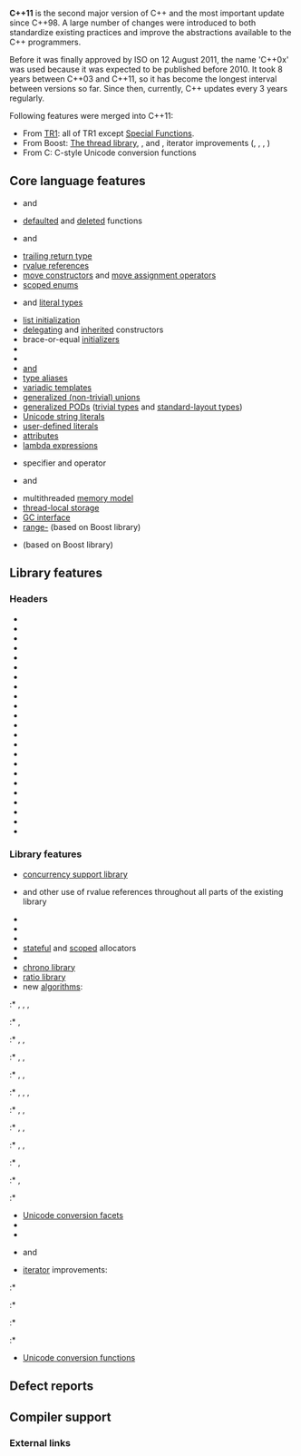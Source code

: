 {{title|C++11}}
{{cpp/version/navbar}}

'''C++11''' is the second major version of C++ and the most important update since C++98. A large number of changes were introduced to both standardize existing practices and improve the abstractions available to the C++ programmers.

Before it was finally approved by ISO on 12 August 2011, the name 'C++0x' was used because it was expected to be published before 2010. It took 8 years between C++03 and C++11, so it has become the longest interval between versions so far. Since then, currently, C++ updates every 3 years regularly.

{{todo}}

Following features were merged into C++11:
* From [[cpp/experimental|TR1]]: all of TR1 except [[cpp/numeric/special_functions|Special Functions]].
* From Boost: [[cpp/thread|The thread library]], {{ltt|cpp/error/exception_ptr}}, {{ltt|cpp/error/error_code}} and {{ltt|cpp/error/error_condition}}, iterator improvements ({{ltt|cpp/iterator/begin}}, {{ltt|cpp/iterator/end}}, {{ltt|cpp/iterator/next}}, {{ltt|cpp/iterator/prev}})
* From C: C-style Unicode conversion functions

==Core language features==
* {{ltt|cpp/language/auto}} and {{ltt|cpp/language/decltype}}
* [[cpp/language/function#Function_definition|defaulted]] and [[cpp/language/function#Deleted_functions|deleted]] functions
* {{ltt|cpp/language/final}} and {{ltt|cpp/language/override}}
* [[cpp/language/function#Function_declaration|trailing return type]]
* [[cpp/language/reference|rvalue references]]
* [[cpp/language/move constructor|move constructors]] and [[cpp/language/move assignment|move assignment operators]]
* [[cpp/language/enum|scoped enums]]
* {{ltt|cpp/language/constexpr}} and [[cpp/named req/LiteralType|literal types]]
* [[cpp/language/list initialization|list initialization]]
* [[cpp/language/initializer list#Delegating constructor|delegating]] and [[cpp/language/using declaration|inherited]] constructors
* brace-or-equal [[cpp/language/initialization|initializers]]
* {{ltt|cpp/language/nullptr}}
* {{ltt|cpp/language/types#Integer_types|long long}}
* [[cpp/language/types#Character_types|{{c/core|char16_t}} and {{c/core|char32_t}}]]
* [[cpp/language/type_alias|type aliases]]
* [[cpp/language/parameter_pack|variadic templates]]
* [[cpp/language/union|generalized (non-trivial) unions]]
* [[cpp/named req/PODType|generalized PODs]] ([[cpp/named req/TrivialType|trivial types]] and [[cpp/named req/StandardLayoutType|standard-layout types]])
* [[cpp/language/string_literal|Unicode string literals]]
* [[cpp/language/user_literal|user-defined literals]]
* [[cpp/language/attributes|attributes]]
* [[cpp/language/lambda|lambda expressions]]
* {{ltt|cpp/language/noexcept_spec|noexcept}} specifier and {{ltt|cpp/language/noexcept|noexcept}} operator
* {{ltt|cpp/language/alignof}} and {{ltt|cpp/language/alignas}}
* multithreaded [[cpp/language/memory_model|memory model]]
* [[cpp/language/storage_duration#Storage_duration|thread-local storage]]
* [[cpp/memory#Garbage_collector_support_.28until_C.2B.2B23.29|GC interface]] {{mark life|removed=c++23}}
* [[cpp/language/range-for|range-{{c/core|for}}]] (based on Boost library)
* {{ltt|cpp/language/static_assert}} (based on Boost library)
{{todo}}

==Library features==
===Headers===
* {{header|array}}
* {{header|atomic}}
* {{header|cfenv}}
* {{header|chrono}}
* {{header|cinttypes}}
* {{header|condition_variable}}
* {{header|cstdint}}
* {{header|cuchar}}
* {{header|forward_list}}
* {{header|future}}
* {{header|initializer_list}}
* {{header|mutex}}
* {{header|random}}
* {{header|ratio}}
* {{header|regex}}
* {{header|scoped_allocator}}
* {{header|system_error}}
* {{header|thread}}
* {{header|tuple}}
* {{header|typeindex}}
* {{header|type_traits}}
* {{header|unordered_map}}
* {{header|unordered_set}}

===Library features===
* [[cpp/thread|concurrency support library]]
* {{tt|emplace()}} and other use of rvalue references throughout all parts of the existing library
* {{lc|std::unique_ptr}}
* {{lc|std::move_iterator}}
* {{lc|std::initializer_list}}
* [[cpp/named_req/Allocator#Stateful and stateless allocators|stateful]] and [[cpp/memory/scoped_allocator_adaptor|scoped]] allocators
* {{lc|std::forward_list}}
* [[cpp/chrono|chrono library]]
* [[cpp/numeric/ratio|ratio library]]
* new [[cpp/algorithm|algorithms]]:
:* {{lc|std::all_of}}, {{lc|std::any_of}}, {{lc|std::none_of}},
:* {{lc|std::find_if_not}}, 
:* {{lc|std::copy_if}}, {{lc|std::copy_n}},
:* {{ltt std|cpp/algorithm/move}}, {{lc|std::move_backward}},
:* {{lc|std::random_shuffle}}, {{lc|std::shuffle}}, 
:* {{lc|std::is_partitioned}}, {{lc|std::partition_copy}}, {{lc|std::partition_point}}, 
:* {{lc|std::is_sorted}}, {{lc|std::is_sorted_until}},
:* {{lc|std::is_heap}}, {{lc|std::is_heap_until}},
:* {{lc|std::minmax}}, {{lc|std::minmax_element}}, 
:* {{lc|std::is_permutation}},
:* {{lc|std::iota}},
:* {{lc|std::uninitialized_copy_n}}
* [[cpp/locale#Locale-independent_unicode_conversion_facets|Unicode conversion facets]]
* {{lc|std::function}}
* {{lc|std::exception_ptr}}
* {{lc|std::error_code}} and {{lc|std::error_condition}}
* [[cpp/iterator|iterator]] improvements:
:* {{lc|std::begin}}
:* {{lc|std::end}}
:* {{lc|std::next}}
:* {{lc|std::prev}}
* [[cpp/string/multibyte|Unicode conversion functions]]
{{todo}}

==Defect reports==
{{cpp/language/history/DR11}}

==Compiler support==
{{cpp/compiler support/11}}
{{cpp/compiler support/note}}

===External links===
{{elink begin}}
{{elink|{{enwiki|C++11}} - Wikipedia}}
{{elink|[https://github.com/makelinux/examples/blob/HEAD/cpp/11.cpp Working C++11 examples]}}
{{elink end}}

{{langlinks|es|ja|ru|zh}}